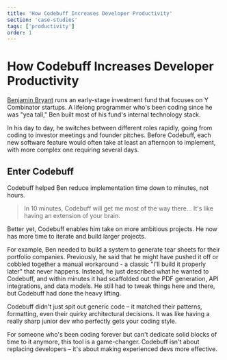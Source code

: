 ```yaml
---
title: 'How Codebuff Increases Developer Productivity'
section: 'case-studies'
tags: ['productivity']
order: 1
---
```


# How Codebuff Increases Developer Productivity

[Benjamin Bryant](https://x.com/bhbryant) runs an early-stage investment fund that focuses on Y Combinator startups. A lifelong programmer who's been coding since he was "yea tall," Ben built most of his fund's internal technology stack.

In his day to day, he switches between different roles rapidly, going from coding to investor meetings and founder pitches. Before Codebuff, each new software feature would often take at least an afternoon to implement, with more complex one requiring several days.

## Enter Codebuff

Codebuff helped Ben reduce implementation time down to minutes, not hours.

> In 10 minutes, Codebuff will get me most of the way there... It's like having an extension of your brain.

Better yet, Codebuff enables him take on more ambitious projects. He now has more time to iterate and build larger projects.

For example, Ben needed to build a system to generate tear sheets for their portfolio companies. Previously, he said that he might have pushed it off or cobbled together a manual workaround - a classic "I'll build it properly later" that never happens. Instead, he just described what he wanted to Codebuff, and within minutes it had scaffolded out the PDF generation, API integrations, and data models. He still had to tweak things here and there, but Codebuff had done the heavy lifting.

Codebuff didn't just spit out generic code – it matched their patterns, formatting, even their quirky architectural decisions. It was like having a really sharp junior dev who perfectly gets your coding style.

For someone who's been coding forever but can't dedicate solid blocks of time to it anymore, this tool is a game-changer. Codebuff isn't about replacing developers – it's about making experienced devs more effective.
